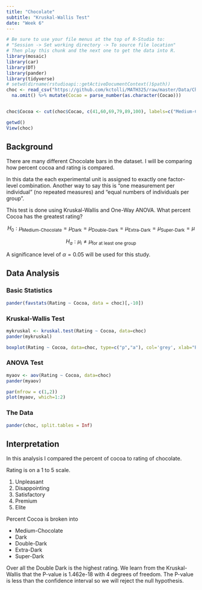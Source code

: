 ```yaml
---
title: "Chocolate"
subtitle: "Kruskal-Wallis Test"
date: "Week 6"
---
```


```r
# Be sure to use your file menus at the top of R-Studio to:
# "Session -> Set working directory -> To source file location"
# Then play this chunk and the next one to get the data into R.
library(mosaic)
library(car)
library(DT)
library(pander)
library(tidyverse)
# setwd(dirname(rstudioapi::getActiveDocumentContext()$path))
choc <- read_csv("https://github.com/kctolli/MATH325/raw/master/Data/Chocolate.csv") %>% 
  na.omit() %>% mutate(Cocao = parse_number(as.character(Cocao)))


choc$Cocoa <- cut(choc$Cocao, c(41,60,69,79,89,100), labels=c("Medium-Chocolate", "Dark", "Double-Dark", "Extra-Dark", "Super-Dark"),ordered_result = TRUE)
```

```r
getwd()
View(choc)
```

<!-- ---- -->

<!-- Instructions:

 Use the Chocolate dataset and a Kruskal-Wallis Test(s) to answer an interesting question(s) that you come up with.
 
 About the dataset:
 
  * Company: Name of the company manufacturing the bar.

  * Orig: The specific geo-region of origin for the bar.

  * Review: Date of publication of the review.

  * Cocoa: Cocoa percentage (darkness) of the chocolate bar being reviewed.

  * Location: Manufacturer base country.

  * Rating: Expert rating for the bar.
      5= Elite (Transcending beyond the ordinary limits)
      4= Premium (Superior flavor development, character and style)
      3= Satisfactory(3.0) to praiseworthy(3.75) (well made with special qualities)
      2= Disappointing (Passable but contains at least one significant flaw)
      1= Unpleasant (mostly unpalatable)

   * Type: The variety (breed) of cocoa bean used, if provided.
   
   * BroadOrig: The broad geo-region of origin for the bean.

Note this dataset and description come from: © 2018 Kaggle Inc for further details visit:

[Kaggle.com](https://www.kaggle.com/rtatman/chocolate-bar-ratings/data)

-->

## Background 

There are many different Chocolate bars in the dataset. I will be comparing how percent cocoa and rating is compared.  

In this data the each experimental unit is assigned to exactly one factor-level combination. Another way to say this is “one measurement per individual” (no repeated measures) and “equal numbers of individuals per group”.

This test is done using Kruskal-Wallis and One-Way ANOVA. What percent Cocoa has the greatest rating? 

$$
  H_0: \mu_\text{Medium-Chocolate} = \mu_\text{Dark} = \mu_\text{Double-Dark} = \mu_\text{Extra-Dark} = \mu_\text{Super-Dark} = \mu 
$$

$$
  H_a: \mu_\text{i} \neq \mu_\text{for at least one group}
$$

A significance level of $\alpha = 0.05$ will be used for this study.

## Data Analysis {.tabset .tabset-fade}

### Basic Statistics

```r
pander(favstats(Rating ~ Cocoa, data = choc)[,-10])
```

### Kruskal-Wallis Test

```r
mykruskal <- kruskal.test(Rating ~ Cocoa, data=choc)
pander(mykruskal)
```

```r
boxplot(Rating ~ Cocoa, data=choc, type=c("p","a"), col='grey', xlab="Percent of Cocoa", ylab="Rating of Chocolate", main="Rating vs Percent Cocoa")
```

### ANOVA Test

```r
myaov <- aov(Rating ~ Cocoa, data=choc)
pander(myaov)
```

```r
par(mfrow = c(1,2))
plot(myaov, which=1:2)
```

### The Data

```r
pander(choc, split.tables = Inf)
```

## Interpretation

In this analysis I compared the percent of cocoa to rating of chocolate. 

Rating is on a 1 to 5 scale. 

1. Unpleasant
2. Disappointing
3. Satisfactory
4. Premium 
5. Elite 

Percent Cocoa is broken into 

* Medium-Chocolate
* Dark
* Double-Dark
* Extra-Dark
* Super-Dark

Over all the Double Dark is the highest rating. We learn from the Kruskal-Wallis that the P-value is 1.462e-18 with 4 degrees of freedom. The P-value is less than the confidence interval so we will reject the null hypothesis.  

